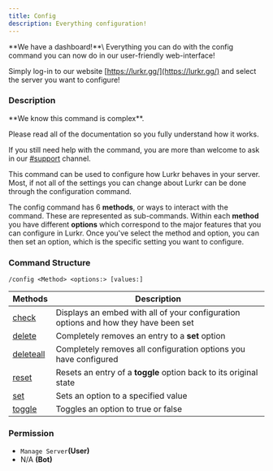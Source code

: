```yaml
---
title: Config
description: Everything configuration!
---
```


<Callout type="info">
**We have a dashboard!**\
Everything you can do with the config command you can now do in our user-friendly web-interface!

Simply log-in to our website [https://lurkr.gg/](https://lurkr.gg/) and select the server you want to configure!

</Callout>

### Description

<Callout type="info">
**We know this command is complex**.

Please read all of the documentation so you fully understand how it works.

If you still need help with the command, you are more than welcome to ask in our [#support](https://lurkr.gg/support)
channel.

</Callout>

This command can be used to configure how Lurkr behaves in your server. Most, if not all of the settings you can change
about Lurkr can be done through the configuration command.

The config command has 6 **methods**, or ways to interact with the command. These are represented as sub-commands.
Within each **method** you have different **options** which correspond to the major features that you can configure in
Lurkr. Once you've select the method and option, you can then set an option, which is the specific setting you want to
configure.

### Command Structure

```
/config <Method> <options:> [values:]
```

| Methods                    | Description                                                                         |
| -------------------------- | ----------------------------------------------------------------------------------- |
| [check](check.md)          | Displays an embed with all of your configuration options and how they have been set |
| [delete](delete.md)        | Completely removes an entry to a **set** option                                     |
| [deleteall](delete-all.md) | Completely removes all configuration options you have configured                    |
| [reset](reset.md)          | Resets an entry of a **toggle** option back to its original state                   |
| [set](set.md)              | Sets an option to a specified value                                                 |
| [toggle](toggle.md)        | Toggles an option to true or false                                                  |

### **Permission**

- `Manage Server`**(User)**
- N/A **(Bot)**
